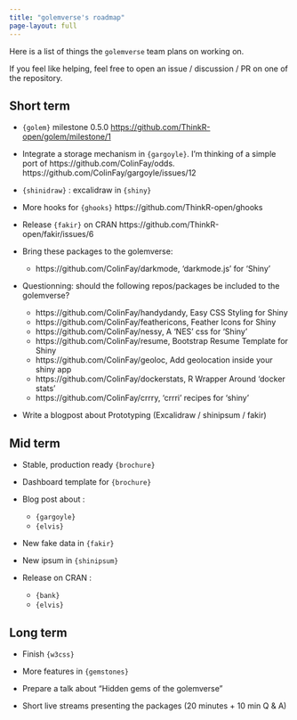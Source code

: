 ```yaml
---
title: "golemverse's roadmap"
page-layout: full
---
```


Here is a list of things the `golemverse` team plans on working on.

If you feel like helping, feel free to open an issue / discussion / PR on one of the repository.

## Short term

+ `{golem}` milestone 0.5.0 <https://github.com/ThinkR-open/golem/milestone/1>

+ Integrate a storage mechanism in `{gargoyle}`. I'm thinking of a simple port of https://github.com/ColinFay/odds. https://github.com/ColinFay/gargoyle/issues/12

+ `{shinidraw}` : excalidraw in `{shiny}`

+ More hooks for `{ghooks}` https://github.com/ThinkR-open/ghooks

+ Release `{fakir}` on CRAN https://github.com/ThinkR-open/fakir/issues/6

+ Bring these packages to the golemverse:
  - https://github.com/ColinFay/darkmode, 'darkmode.js' for 'Shiny'

+ Questionning: should the following repos/packages be included to the golemverse?
  - https://github.com/ColinFay/handydandy, Easy CSS Styling for Shiny
  - https://github.com/ColinFay/feathericons, Feather Icons for Shiny
  - https://github.com/ColinFay/nessy, A 'NES' css for 'Shiny'
  - https://github.com/ColinFay/resume, Bootstrap Resume Template for Shiny
  - https://github.com/ColinFay/geoloc, Add geolocation inside your shiny app
  - https://github.com/ColinFay/dockerstats, R Wrapper Around 'docker stats'
  - https://github.com/ColinFay/crrry, 'crrri' recipes for 'shiny'

+ Write a blogpost about Prototyping (Excalidraw / shinipsum / fakir)

## Mid term

+ Stable, production ready `{brochure}`

+ Dashboard template for `{brochure}`

+ Blog post about :
  - `{gargoyle}`
  - `{elvis}`

+ New fake data in `{fakir}`

+ New ipsum in `{shinipsum}`

+ Release on CRAN :
  - `{bank}`
  - `{elvis}`

## Long term

+ Finish `{w3css}`

+ More features in `{gemstones}`

+ Prepare a talk about "Hidden gems of the golemverse"

+ Short live streams presenting the packages (20 minutes + 10 min Q & A)